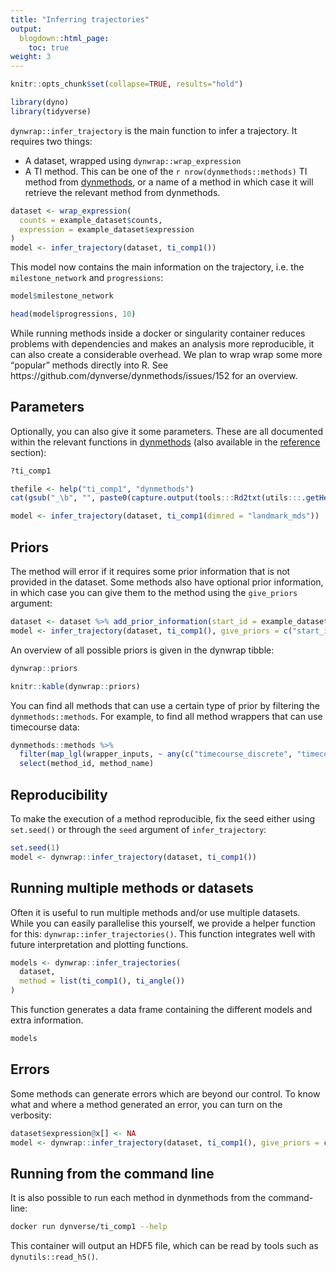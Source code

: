 ```yaml
---
title: "Inferring trajectories"
output:
  blogdown::html_page:
    toc: true
weight: 3
---
```


```r
knitr::opts_chunk$set(collapse=TRUE, results="hold")
```

```r
library(dyno)
library(tidyverse)
```

`dynwrap::infer_trajectory` is the main function to infer a trajectory. It requires two things:

* A dataset, wrapped using `dynwrap::wrap_expression`
* A TI method. This can be one of the `r nrow(dynmethods::methods)` TI method from [dynmethods](/reference/dynmethods), or a name of a method in which case it will retrieve the relevant method from dynmethods.

```r
dataset <- wrap_expression(
  counts = example_dataset$counts,
  expression = example_dataset$expression
)
model <- infer_trajectory(dataset, ti_comp1())
```

This model now contains the main information on the trajectory, i.e. the `milestone_network` and `progressions`:

```r
model$milestone_network
```

```r
head(model$progressions, 10)
```

<div class="notices future">
While running methods inside a docker or singularity container reduces problems with dependencies and makes an analysis more reproducible, it can also create a considerable overhead. We plan to wrap wrap some more "popular" methods directly into R. See https://github.com/dynverse/dynmethods/issues/152 for an overview.
</div>

## Parameters

Optionally, you can also give it some parameters. These are all documented within the relevant functions in [dynmethods](/reference/dynmethods/method) (also available in the [reference](/reference/dynmethods/method) section):

```r
?ti_comp1
```

```r
thefile <- help("ti_comp1", "dynmethods")
cat(gsub("_\b", "", paste0(capture.output(tools:::Rd2txt(utils:::.getHelpFile(thefile))), collapse = "\n")))
```


```r
model <- infer_trajectory(dataset, ti_comp1(dimred = "landmark_mds"))
```

## Priors

The method will error if it requires some prior information that is not provided in the dataset. Some methods also have optional prior information, in which case you can give them to the method using the `give_priors` argument:

```r
dataset <- dataset %>% add_prior_information(start_id = example_dataset$prior_information$start_id)
model <- infer_trajectory(dataset, ti_comp1(), give_priors = c("start_id"))
```

An overview of all possible priors is given in the dynwrap tibble:

```r
dynwrap::priors
```

```r
knitr::kable(dynwrap::priors)
```

<div class="notices tip">
You can find all methods that can use a certain type of prior by filtering the `dynmethods::methods`. For example, to find all method wrappers that can use timecourse data:

```r
dynmethods::methods %>%
  filter(map_lgl(wrapper_inputs, ~ any(c("timecourse_discrete", "timecourse_continuous") %in% .$input_id))) %>% 
  select(method_id, method_name)
```

</div>

## Reproducibility

To make the execution of a method reproducible, fix the seed either using `set.seed()` or through the `seed` argument of `infer_trajectory`:

```r
set.seed(1)
model <- dynwrap::infer_trajectory(dataset, ti_comp1())
```

## Running multiple methods or datasets

Often it is useful to run multiple methods and/or use multiple datasets. While you can easily parallelise this yourself, we provide a helper function for this: `dynwrap::infer_trajectories()`. This function integrates well with future interpretation and plotting functions.

```r
models <- dynwrap::infer_trajectories(
  dataset, 
  method = list(ti_comp1(), ti_angle())
)
```

This function generates a data frame containing the different models and extra information.

```r
models
```

## Errors

Some methods can generate errors which are beyond our control. To know what and where a method generated an error, you can turn on the verbosity:

```r
dataset$expression@x[] <- NA
model <- dynwrap::infer_trajectory(dataset, ti_comp1(), give_priors = c("start_id"), verbose = TRUE)
```

## Running from the command line

It is also possible to run each method in dynmethods from the command-line:

```bash
docker run dynverse/ti_comp1 --help
```

This container will output an HDF5 file, which can be read by tools such as `dynutils::read_h5()`.

